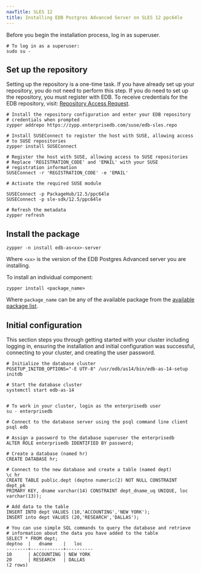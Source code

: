 ```yaml
---
navTitle: SLES 12
title: Installing EDB Postgres Advanced Server on SLES 12 ppc64le
---
```


Before you begin the installation process, log in as superuser.

```shell
# To log in as a superuser:
sudo su -
```

## Set up the repository

Setting up the repository is a one-time task. If you have already set up your repository, you do not need to perform this step. If you do need to set up the repository, you must register with EDB. To receive credentials for the EDB repository, visit: [Repository Access Request](https://www.enterprisedb.com/repository-access-request).

```shell
# Install the repository configuration and enter your EDB repository
# credentials when prompted
zypper addrepo https://zypp.enterprisedb.com/suse/edb-sles.repo

# Install SUSEConnect to register the host with SUSE, allowing access
# to SUSE repositories
zypper install SUSEConnect

# Register the host with SUSE, allowing access to SUSE repositories
# Replace 'REGISTRATION_CODE' and 'EMAIL' with your SUSE
# registration information
SUSEConnect -r 'REGISTRATION_CODE' -e 'EMAIL'

# Activate the required SUSE module

SUSEConnect -p PackageHub/12.5/ppc64le
SUSEConnect -p sle-sdk/12.5/ppc64le

# Refresh the metadata
zypper refresh
```

## Install the package

```shell
zypper -n install edb-as<xx>-server
```

Where `<xx>` is the version of the EDB Postgres Advanced server you are installing.

To install an individual component:

```shell
zypper install <package_name>
```

Where `package_name` can be any of the available package from the [available package list](https://www.enterprisedb.com/docs/epas/latest/epas_inst_linux/install_details/rpm_packages/).

## Initial configuration

This section steps you through getting started with your cluster including logging in, ensuring the installation and initial configuration was successful, connecting to your cluster, and creating the user password.

```shell
# Initialize the database cluster
PGSETUP_INITDB_OPTIONS="-E UTF-8" /usr/edb/as14/bin/edb-as-14-setup initdb

# Start the database cluster
systemctl start edb-as-14


# To work in your cluster, login as the enterprisedb user
su - enterprisedb

# Connect to the database server using the psql command line client
psql edb

# Assign a password to the database superuser the enterprisedb
ALTER ROLE enterprisedb IDENTIFIED BY password;

# Create a database (named hr)
CREATE DATABASE hr;

# Connect to the new database and create a table (named dept)
\c hr
CREATE TABLE public.dept (deptno numeric(2) NOT NULL CONSTRAINT dept_pk
PRIMARY KEY, dname varchar(14) CONSTRAINT dept_dname_uq UNIQUE, loc
varchar(13));

# Add data to the table
INSERT INTO dept VALUES (10,'ACCOUNTING','NEW YORK');
INSERT into dept VALUES (20,'RESEARCH','DALLAS');

# You can use simple SQL commands to query the database and retrieve
# information about the data you have added to the table
SELECT * FROM dept;
deptno  |   dname    |   loc
--------+------------+----------
10      | ACCOUNTING | NEW YORK
20      | RESEARCH   | DALLAS
(2 rows)
```
